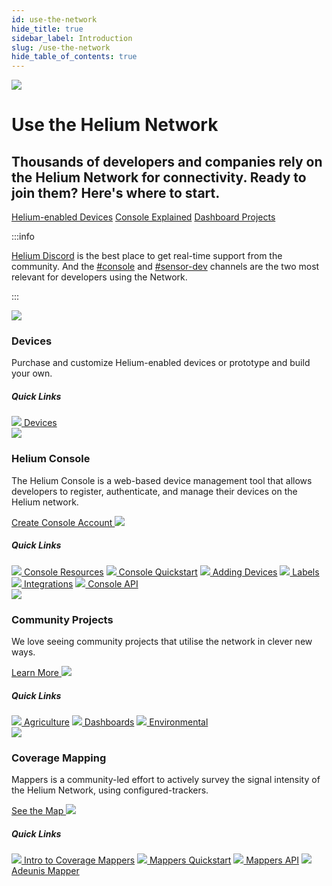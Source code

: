 ```yaml
---
id: use-the-network
hide_title: true
sidebar_label: Introduction
slug: /use-the-network
hide_table_of_contents: true
---
```



<div class="container" style={{padding: 0, marginBottom: 60}}>
	<div class="row">
        <div class="col col--12">
            <div class="flex" style={{border: 'none'}}>
                 <img className="headericon" src={useBaseUrl("img/use-the-network/useheader.png")} />
                <div className="headertext">
                    <h1 style={{marginTop:0}}>Use the Helium Network</h1>
			<h2 className="subtitle">Thousands of developers and companies rely on the Helium Network for connectivity. Ready to join them? Here's where to start.</h2>
			<div>
				<a href="/use-the-network/devices/ready-to-use/"><span class="badge badge--secondary">Helium-enabled Devices</span></a>
				<a href="/use-the-network/console/quickstart"><span class="badge badge--secondary">Console Explained</span></a>
				<a href="/use-the-network/community-projects#dashboards"><span class="badge badge--secondary">Dashboard Projects</span></a>
			</div>
                </div>
            </div>
        </div>
	</div>
</div>
<div>

:::info

[Helium Discord](https://discord.gg/helium) is the best place to get real-time support from the
community. And the [#console](discord://discord.com/channels/404106811252408320/730245319882965093)
and [#sensor-dev](discord://discord.com/channels/404106811252408320/730246602861838467) channels are
the two most relevant for developers using the Network.

:::

</div>
<div class="container" style={{padding: 0}}>
	<div class="row">
	    <div class="col col--6"  style={{marginBottom: 100}}>
	    	<img className="homeicon" style={{maxWidth: 85}} src={useBaseUrl("img/use-the-network/use1.svg")} />
	    	<h3>Devices</h3>
	    	<p className="podtext">Purchase and customize Helium-enabled devices or prototype and build your own.</p>
	    	<h5>Quick Links</h5>
	    	<a className="block" href="/use-the-network/devices/"><img className="docicon" src={useBaseUrl("img/icons/docicon.svg")} /> Devices</a>
	    </div>
	    <div class="col col--6 " style={{marginBottom: 100}}>
	   		<img className="homeicon" style={{maxWidth: 85}} src={useBaseUrl("img/use-the-network/use2.svg")} />
	    	<h3>Helium Console</h3>
	    	<p className="podtext">The Helium Console is a web-based device management tool that allows developers to register, authenticate, and manage their devices on the Helium network.</p>
	    	<a href="https://console.helium.com">Create Console Account <img className="linkarrow" src={useBaseUrl("img/icons/linkarrow.svg")} /></a>
	    	<h5>Quick Links</h5>
	    	<a className="block" href="/use-the-network/console"><img className="docicon" src={useBaseUrl("img/icons/docicon.svg")} /> Console Resources</a>
			<a className="block" href="/use-the-network/console/quickstart"><img className="docicon" src={useBaseUrl("img/icons/docicon.svg")} /> Console Quickstart</a>
	    	<a className="block" href="/use-the-network/console/adding-devices"><img className="docicon" src={useBaseUrl("img/icons/docicon.svg")} /> Adding Devices</a>
			<a className="block" href="/use-the-network/console/labels"><img className="docicon" src={useBaseUrl("img/icons/docicon.svg")} /> Labels</a>
	    	<a className="block" href="/use-the-network/console/integrations"><img className="docicon" src={useBaseUrl("img/icons/docicon.svg")} /> Integrations</a>
			<a className="block" href="/use-the-network/console/api"><img className="docicon" src={useBaseUrl("img/icons/docicon.svg")} /> Console API</a>
	    </div>
	    <div class="col col--6"  style={{marginBottom: 100}}>
		    <img className="homeicon" style={{maxWidth: 85}} src={useBaseUrl("img/use-the-network/use3.svg")} />
		    <h3>Community Projects</h3>
		    <p className="podtext">We love seeing community projects that utilise the network in clever new ways.</p>
		    <a href="/use-the-network">Learn More <img className="linkarrow" src={useBaseUrl("img/icons/linkarrow.svg")} /></a>
		    <h5>Quick Links</h5>
		    <a className="block" href="/use-the-network/community-projects#agricultural"><img className="docicon" src={useBaseUrl("img/icons/docicon.svg")} /> Agriculture</a>
		    <a className="block" href="/use-the-network/community-projects#dashboards"><img className="docicon" src={useBaseUrl("img/icons/docicon.svg")} /> Dashboards</a>
		    <a className="block" href="/use-the-network/community-projects#environmental"><img className="docicon" src={useBaseUrl("img/icons/docicon.svg")} /> Environmental</a>
	    </div>
	    <div class="col col--6"  style={{marginBottom: 100}}>
		    <img className="homeicon" style={{maxWidth: 85}} src={useBaseUrl("img/use-the-network/use4.svg")} />
		    <h3>Coverage Mapping</h3>
		    <p className="podtext">Mappers is a community-led effort to actively survey the signal intensity of the Helium Network, using configured-trackers.</p>
		    <a href="https://mappers.helium.com">See the Map <img className="linkarrow" src={useBaseUrl("img/icons/linkarrow.svg")} /></a>
		    <h5>Quick Links</h5>
		    <a className="block" href="/use-the-network/coverage-mapping"><img className="docicon" src={useBaseUrl("img/icons/docicon.svg")} /> Intro to Coverage Mappers</a>
		    <a className="block" href="/use-the-network/coverage-mapping/mappers-quickstart"><img className="docicon" src={useBaseUrl("img/icons/docicon.svg")} /> Mappers Quickstart</a>
		    <a className="block" href="/use-the-network/coverage-mapping/mappers-api"><img className="docicon" src={useBaseUrl("img/icons/docicon.svg")} /> Mappers API</a>
		    <a className="block" href="/use-the-network/coverage-mapping/adeunis-mapper"><img className="docicon" src={useBaseUrl("img/icons/docicon.svg")} /> Adeunis Mapper</a>
	    </div>
  	</div>
</div>
